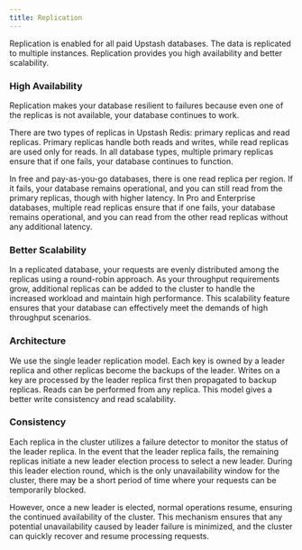 ```yaml
---
title: Replication
---
```


Replication is enabled for all paid Upstash databases. The data is replicated to
multiple instances. Replication provides you high availability and better
scalability.

### High Availability

Replication makes your database resilient to failures because even one of the
replicas is not available, your database continues to work.

There are two types of replicas in Upstash Redis: primary replicas and read replicas. Primary replicas handle both reads and writes, while read replicas are used only for reads. In all database types, multiple primary replicas ensure that if one fails, your database continues to function.

In free and pay-as-you-go databases, there is one read replica per region. If it fails, your database remains operational, and you can still read from the primary replicas, though with higher latency. In Pro and Enterprise databases, multiple read replicas ensure that if one fails, your database remains operational, and you can read from the other read replicas without any additional latency. 


### Better Scalability

In a replicated database, your requests are evenly distributed among the
replicas using a round-robin approach. As your throughput requirements grow,
additional replicas can be added to the cluster to handle the increased workload
and maintain high performance. This scalability feature ensures that your
database can effectively meet the demands of high throughput scenarios.

### Architecture

We use the single leader replication model. Each key is owned by a leader
replica and other replicas become the backups of the leader. Writes on a key are
processed by the leader replica first then propagated to backup replicas. Reads
can be performed from any replica. This model gives a better write consistency
and read scalability.

### Consistency

Each replica in the cluster utilizes a failure detector to monitor the status of
the leader replica. In the event that the leader replica fails, the remaining
replicas initiate a new leader election process to select a new leader. During
this leader election round, which is the only unavailability window for the
cluster, there may be a short period of time where your requests can be
temporarily blocked.

However, once a new leader is elected, normal operations resume, ensuring the
continued availability of the cluster. This mechanism ensures that any potential
unavailability caused by leader failure is minimized, and the cluster can
quickly recover and resume processing requests.
